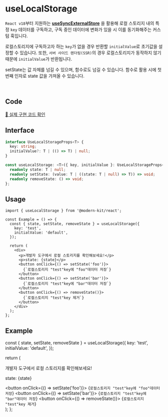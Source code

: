 
# useLocalStorage

`React v18`부터 지원하는 **[useSyncExternalStore](https://react.dev/reference/react/useSyncExternalStore)** 을 활용해 로컬 스토리지 내의 특정 `key` 데이터를 구독하고, 구독 중인 데이터에 변화가 있을 시 이를 동기화해주는 커스텀 훅입니다.

로컬스토리지에 구독하고자 하는 `key`가 없을 경우 반환할 `initialValue`로 초기값을 설정할 수 있습니다. 또한, `서버 사이드 렌더링(SSR)`의 경우 로컬스토리지가 동작하지 않기 때문에 `initialValue`가 반환됩니다.

setState는 값 자체를 넘길 수 있으며, 함수로도 넘길 수 있습니다. 함수로 활용 시에 첫 번째 인자로 state 값을 가져올 수 있습니다.

<br />

## Code
[🔗 실제 구현 코드 확인](https://github.com/modern-agile-team/modern-kit/blob/main/packages/react/src/hooks/useLocalStorage/index.ts)

## Interface
```ts title="typescript"
interface UseLocalStorageProps<T> {
  key: string;
  initialValue?: T | (() => T) | null;
}

const useLocalStorage: <T>({ key, initialValue }: UseLocalStorageProps<T>) => {
  readonly state: T | null;
  readonly setState: (value: T | ((state: T | null) => T)) => void;
  readonly removeState: () => void;
};
```

## Usage
```tsx title="typescript"
import { useLocalStorage } from '@modern-kit/react';

const Example = () => {
  const { state, setState, removeState } = useLocalStorage({
    key: 'test',
    initialValue: 'default',
  });

  return (
    <div>
      <p>개발자 도구에서 로컬 스토리지를 확인해보세요!</p>
      <p>state: {state}</p>
      <button onClick={() => setState('foo')}>
        {`로컬스토리지 "test"key에 "foo"데이터 저장`}
      </button>
      <button onClick={() => setState('bar')}>
        {`로컬스토리지 "test"key에 "bar"데이터 저장`}
      </button>
      <button onClick={() => removeState()}>
        {`로컬스토리지 "test"key 제거`}
      </button>
    </div>
  );
};
```

## Example

  const { state, setState, removeState } = useLocalStorage({
    key: 'test',
    initialValue: 'default',
  });

  return (
    <div>
      <p>개발자 도구에서 로컬 스토리지를 확인해보세요!</p>
      <p>state: {state}</p>
      <button onClick={() => setState('foo')}>
        {`로컬스토리지 "test"key에 "foo"데이터 저장`}
      </button>
      <button onClick={() => setState('bar')}>
        {`로컬스토리지 "test"key에 "bar"데이터 저장`}
      </button>
      <button onClick={() => removeState()}>
        {`로컬스토리지 "test"key 제거`}
      </button>
    </div>
  );
};


<Example />